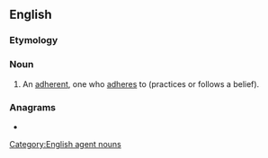 {{also|adhérer}}
==English==

===Etymology===
{{suffix|en|adhere|er}}

===Noun===
{{en-noun}}

# An [[adherent]], one who [[adhere]]s to (practices or follows a belief).

===Anagrams===
* {{anagrams|en|reheard}}

[[Category:English agent nouns]]